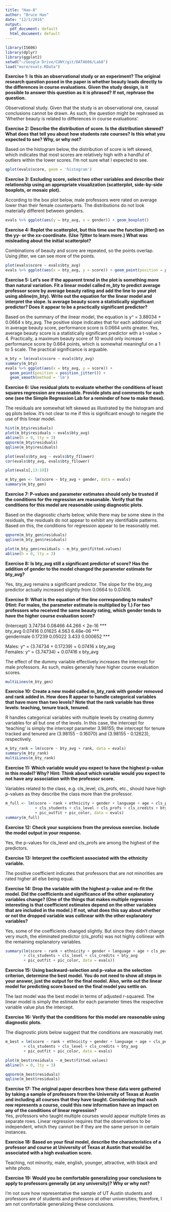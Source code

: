 ```yaml
---
title: "Hao-8"
author: "Bruce Hao"
date: "12/1/2016"
output:
  pdf_document: default
  html_document: default
---
```


```r
library(IS606)
library(dplyr)
library(ggplot2)
setwd("~/Google Drive/CUNY/git/DATA606/Lab8")
load("more/evals.RData")
```

**Exercise 1: Is this an observational study or an experiment? The original research question posed in the paper is whether beauty leads directly to the differences in course evaluations. Given the study design, is it possible to answer this question as it is phrased? If not, rephrase the question.**  

Observational study. Given that the study is an observational one, causal conclusions cannot be drawn. As such, the question might be rephrased as 'Whether beauty is related to differences in course evaluations'.  

**Exercise 2: Describe the distribution of score. Is the distribution skewed? What does that tell you about how students rate courses? Is this what you expected to see? Why, or why not?**  

Based on the histogram below, the distribution of score is left skewed, which indicates that most scores are relatively high with a handful of outliers within the lower scores. I'm not sure what I expected to see.  

```r
qplot(evals$score, geom = 'histogram')
```

**Exercise 3: Excluding score, select two other variables and describe their relationship using an appropriate visualization (scatterplot, side-by-side boxplots, or mosaic plot).**  

According to the box plot below, male professors were rated on average lower than their female counterparts. The distributions do not look materially different between genders.  

```r
evals %>% ggplot(aes(y = bty_avg, x = gender)) + geom_boxplot()
```

**Exercise 4: Replot the scatterplot, but this time use the function jitter() on the yy- or the xx-coordinate. (Use ?jitter to learn more.) What was misleading about the initial scatterplot?**  

Combinations of beauty and score are repeated, so the points overlap. Using jitter, we can see more of the points.  

```r
plot(evals$score ~ evals$bty_avg)
evals %>% ggplot(aes(x = bty_avg, y = score)) + geom_point(position = position_jitter())
```

**Exercise 5: Let’s see if the apparent trend in the plot is something more than natural variation. Fit a linear model called m_bty to predict average professor score by average beauty rating and add the line to your plot using abline(m_bty). Write out the equation for the linear model and interpret the slope. Is average beauty score a statistically significant predictor? Does it appear to be a practically significant predictor?**  

Based on the summary of the linear model, the equation is y^ = 3.88034 + 0.0664 x bty_avg. The positive slope indicates that for each additional unit in average beauty score, performance score is 0.0664 units greater. Yes, average beauty score is a statistically significant predictor with a t-value > 4. Practically, a maximum beauty score of 10 would only increase performance score by 0.664 points, which is somewhat meaningful on a 1 to 5 scale. The practical significance is arguable.  

```r
m_bty = lm(evals$score ~ evals$bty_avg)
summary(m_bty)
evals %>% ggplot(aes(x = bty_avg, y = score)) + 
  geom_point(position = position_jitter()) + 
  geom_smooth(method = 'lm')
```

**Exercise 6: Use residual plots to evaluate whether the conditions of least squares regression are reasonable. Provide plots and comments for each one (see the Simple Regression Lab for a reminder of how to make these).**  

The residuals are somewhat left skewed as illustrated by the histogram and qq plots below. It's not clear to me if this is significant enough to negate the use of this linear model.  

```r
hist(m_bty$residuals)
plot(m_bty$residuals ~ evals$bty_avg)
abline(h = 0, lty = 3)
qqnorm(m_bty$residuals)
qqline(m_bty$residuals)
```

```r
plot(evals$bty_avg ~ evals$bty_f1lower)
cor(evals$bty_avg, evals$bty_f1lower)

plot(evals[,13:19])

m_bty_gen <- lm(score ~ bty_avg + gender, data = evals)
summary(m_bty_gen)
```

**Exercise 7: P-values and parameter estimates should only be trusted if the conditions for the regression are reasonable. Verify that the conditions for this model are reasonable using diagnostic plots.**  

Based on the diagnostic charts below, while there may be some skew in the residuals, the residuals do not appear to exhibit any identifiable patterns. Based on this, the conditions for regression appear to be reasonably met.  

```r
qqnorm(m_bty_gen$residuals)
qqline(m_bty_gen$residuals)

plot(m_bty_gen$residuals ~ m_bty_gen$fitted.values)
abline(h = 0, lty = 3)
```

**Exercise 8: Is bty_avg still a significant predictor of score? Has the addition of gender to the model changed the parameter estimate for bty_avg?**  

Yes, bty_avg remains a significant predictor. The slope for the bty_avg predictor actually increased slightly from 0.0664 to 0.07416.  

**Exercise 9: What is the equation of the line corresponding to males? (Hint: For males, the parameter estimate is multiplied by 1.) For two professors who received the same beauty rating, which gender tends to have the higher course evaluation score?**  

(Intercept)  3.74734    0.08466  44.266  < 2e-16 ***  
bty_avg      0.07416    0.01625   4.563 6.48e-06 ***  
gendermale   0.17239    0.05022   3.433 0.000652 ***  

Males: y^ = (3.74734 + 0.17239) + 0.07416 x bty_avg  
Females: y^ = (3.74734) + 0.07416 x bty_avg

The effect of the dummy variable effectively increases the intercept for male professors. As such, males generally have higher course evaluation scores.  

```r
multiLines(m_bty_gen)
```

**Exercise 10: Create a new model called m_bty_rank with gender removed and rank added in. How does R appear to handle categorical variables that have more than two levels? Note that the rank variable has three levels: teaching, tenure track, tenured.**  

R handles categorical variables with multiple levels by creating dummy variables for all but one of the levels. In this case, the intercept for 'teaching' is simply the intercept parameter 3.98155; the intercept for tenure tracked and tenured are (3.98155 - 0.16070) and (3.98155 - 0.12623), respectively.  

```r
m_bty_rank = lm(score ~ bty_avg + rank, data = evals)
summary(m_bty_rank)
multiLines(m_bty_rank)
```

**Exercise 11: Which variable would you expect to have the highest p-value in this model? Why? Hint: Think about which variable would you expect to not have any association with the professor score.**  

Variables related to the class, e.g. cls_level, cls_profs, etc., should have high p-values as they describe the class more than the professor.  

```r
m_full <- lm(score ~ rank + ethnicity + gender + language + age + cls_perc_eval 
             + cls_students + cls_level + cls_profs + cls_credits + bty_avg 
             + pic_outfit + pic_color, data = evals)
summary(m_full)
```

**Exercise 12: Check your suspicions from the previous exercise. Include the model output in your response.**  

Yes, the p-values for cls_level and cls_profs are among the highest of the predictors.  

**Exercise 13: Interpret the coefficient associated with the ethnicity variable.**  

The positive coefficient indicates that professors that are not minorities are rated higher all else being equal.  

**Exercise 14: Drop the variable with the highest p-value and re-fit the model. Did the coefficients and significance of the other explanatory variables change? (One of the things that makes multiple regression interesting is that coefficient estimates depend on the other variables that are included in the model.) If not, what does this say about whether or not the dropped variable was collinear with the other explanatory variables?**  

Yes, some of the coefficients changed slightly. But since they didn't change very much, the eliminated predictor (cls_profs) was not highly collinear with the remaining explanatory variables.  

```r
summary(lm(score ~ rank + ethnicity + gender + language + age + cls_perc_eval 
        + cls_students + cls_level + cls_credits + bty_avg 
        + pic_outfit + pic_color, data = evals))
```

**Exercise 15: Using backward-selection and p-value as the selection criterion, determine the best model. You do not need to show all steps in your answer, just the output for the final model. Also, write out the linear model for predicting score based on the final model you settle on.**  

The last model was the best model in terms of adjusted r-squared. The linear model is simply the estimate for each parameter times the respective variable value plus the intercept.  

**Exercise 16: Verify that the conditions for this model are reasonable using diagnostic plots.**  

The diagnostic plots below suggest that the conditions are reasonably met.  

```r
m_best = lm(score ~ rank + ethnicity + gender + language + age + cls_perc_eval 
        + cls_students + cls_level + cls_credits + bty_avg 
        + pic_outfit + pic_color, data = evals)

plot(m_best$residuals ~ m_best$fitted.values)
abline(h = 0, lty = 3)

qqnorm(m_best$residuals)
qqline(m_best$residuals)
```

**Exercise 17: The original paper describes how these data were gathered by taking a sample of professors from the University of Texas at Austin and including all courses that they have taught. Considering that each row represents a course, could this new information have an impact on any of the conditions of linear regression?**  
Yes, professors who taught multiple courses would appear multiple times as separate rows. Linear regression requires that the observations to be independent, which they cannot be if they are the same person in certain instances.  

**Exercise 18: Based on your final model, describe the characteristics of a professor and course at University of Texas at Austin that would be associated with a high evaluation score.**  

Teaching, not minority, male, english, younger, attractive, with black and white photo.  

**Exercise 19: Would you be comfortable generalizing your conclusions to apply to professors generally (at any university)? Why or why not?**  

I'm not sure how representative the sample of UT Austin students and professors are of students and professors at other universities; therefore, I am not comfortable generalizing these conclusions.  
